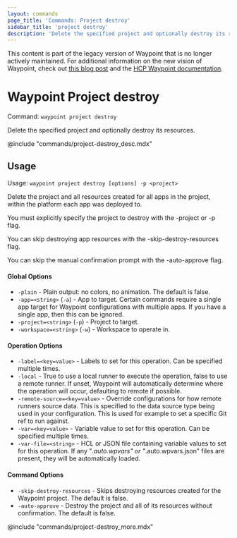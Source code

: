 ```yaml
---
layout: commands
page_title: 'Commands: Project destroy'
sidebar_title: 'project destroy'
description: 'Delete the specified project and optionally destroy its resources.'
---
```


<Warning>

This content is part of the legacy version of Waypoint that is no longer actively maintained. For additional information on the new vision of Waypoint, check out [this blog post](https://www.hashicorp.com/blog/a-new-vision-for-hcp-waypoint) and the [HCP Waypoint documentation](/hcp/docs/waypoint).

</Warning>

# Waypoint Project destroy

Command: `waypoint project destroy`

Delete the specified project and optionally destroy its resources.

@include "commands/project-destroy_desc.mdx"

## Usage

Usage: `waypoint project destroy [options] -p <project>`

Delete the project and all resources created for all apps in the project, within
the platform each app was deployed to.

You must explicitly specify the project to destroy with the -project or -p flag.

You can skip destroying app resources with the -skip-destroy-resources flag.

You can skip the manual confirmation prompt with the -auto-approve flag.

#### Global Options

- `-plain` - Plain output: no colors, no animation. The default is false.
- `-app=<string>` (`-a`) - App to target. Certain commands require a single app target for Waypoint configurations with multiple apps. If you have a single app, then this can be ignored.
- `-project=<string>` (`-p`) - Project to target.
- `-workspace=<string>` (`-w`) - Workspace to operate in.

#### Operation Options

- `-label=<key=value>` - Labels to set for this operation. Can be specified multiple times.
- `-local` - True to use a local runner to execute the operation, false to use a remote runner.
  If unset, Waypoint will automatically determine where the operation will occur,
  defaulting to remote if possible.
- `-remote-source=<key=value>` - Override configurations for how remote runners source data. This is specified to the data source type being used in your configuration. This is used for example to set a specific Git ref to run against.
- `-var=<key=value>` - Variable value to set for this operation. Can be specified multiple times.
- `-var-file=<string>` - HCL or JSON file containing variable values to set for this operation. If any "_.auto.wpvars" or "_.auto.wpvars.json" files are present, they will be automatically loaded.

#### Command Options

- `-skip-destroy-resources` - Skips destroying resources created for the Waypoint project. The default is false.
- `-auto-approve` - Destroy the project and all of its resources without confirmation. The default is false.

@include "commands/project-destroy_more.mdx"
